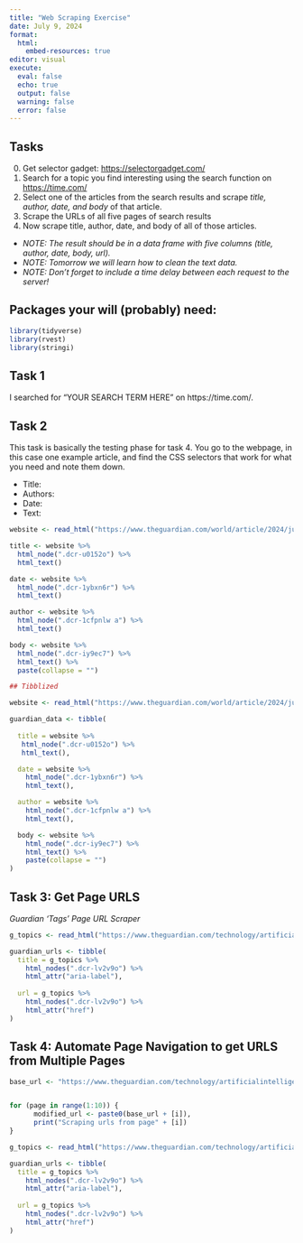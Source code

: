 ```yaml
---
title: "Web Scraping Exercise"
date: July 9, 2024
format: 
  html:
    embed-resources: true
editor: visual
execute: 
  eval: false
  echo: true
  output: false
  warning: false
  error: false
---
```


## Tasks

0.  Get selector gadget: <https://selectorgadget.com/>
1.  Search for a topic you find interesting using the search function on <https://time.com/>
2.  Select one of the articles from the search results and scrape *title, author, date, and body* of that article.
3.  Scrape the URLs of all five pages of search results
4.  Now scrape title, author, date, and body of all of those articles.

-   *NOTE: The result should be in a data frame with five columns (title, author, date, body, url).*
-   *NOTE: Tomorrow we will learn how to clean the text data.*
-   *NOTE: Don't forget to include a time delay between each request to the server!*

## Packages your will (probably) need:

```r
library(tidyverse)
library(rvest)
library(stringi)
```

## Task 1

I searched for "YOUR SEARCH TERM HERE" on https://time.com/.

## Task 2

This task is basically the testing phase for task 4. You go to the webpage, in this case one example article, and find the CSS selectors that work for what you need and note them down.

-   Title:
-   Authors:
-   Date:
-   Text:

```r

website <- read_html("https://www.theguardian.com/world/article/2024/jul/09/nato-biden-ukraine-air-defenses")

title <- website %>%
  html_node(".dcr-u0152o") %>%
  html_text()

date <- website %>%
  html_node(".dcr-1ybxn6r") %>%
  html_text()

author <- website %>%
  html_node(".dcr-1cfpnlw a") %>%
  html_text()

body <- website %>%
  html_node(".dcr-iy9ec7") %>%
  html_text() %>%
  paste(collapse = "")


```

```r
## Tibblized

website <- read_html("https://www.theguardian.com/world/article/2024/jul/09/nato-biden-ukraine-air-defenses")

guardian_data <- tibble(
  
  title = website %>%
   html_node(".dcr-u0152o") %>%
   html_text(),

  date = website %>%
    html_node(".dcr-1ybxn6r") %>%
    html_text(),

  author = website %>%
    html_node(".dcr-1cfpnlw a") %>%
    html_text(),

  body <- website %>%
    html_node(".dcr-iy9ec7") %>%
    html_text() %>%
    paste(collapse = "")
)
```

## Task 3: Get Page URLS

*Guardian 'Tags' Page URL Scraper*

```r

g_topics <- read_html("https://www.theguardian.com/technology/artificialintelligenceai")

guardian_urls <- tibble(
  title = g_topics %>%
    html_nodes(".dcr-lv2v9o") %>%
    html_attr("aria-label"),
  
  url = g_topics %>%
    html_nodes(".dcr-lv2v9o") %>%
    html_attr("href")
)

```

## Task 4: Automate Page Navigation to get URLS from Multiple Pages

```r

base_url <- "https://www.theguardian.com/technology/artificialintelligenceai?page="


for (page in range(1:10)) {
      modified_url <- paste0(base_url + [i]),
      print("Scraping urls from page" + [i])
}

g_topics <- read_html("https://www.theguardian.com/technology/artificialintelligenceai")

guardian_urls <- tibble(
  title = g_topics %>%
    html_nodes(".dcr-lv2v9o") %>%
    html_attr("aria-label"),
  
  url = g_topics %>%
    html_nodes(".dcr-lv2v9o") %>%
    html_attr("href")
)



```
